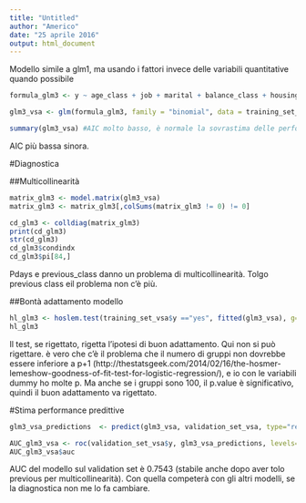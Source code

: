 ```yaml
---
title: "Untitled"
author: "Americo"
date: "25 aprile 2016"
output: html_document
---
```


Modello simile a glm1, ma usando i fattori invece delle variabili quantitative quando possibile

```r
formula_glm3 <- y ~ age_class + job + marital + balance_class + housing + loan + contact + day + month + campaign_class + pdays_class + age_class*marital + age_class*job + loan*housing
```

```r
glm3_vsa <- glm(formula_glm3, family = "binomial", data = training_set_vsa)

summary(glm3_vsa) #AIC molto basso, è normale la sovrastima delle performance, che non vuol dire overfitting.
```

AIC più bassa sinora.

#Diagnostica

##Multicollinearità

```r
matrix_glm3 <- model.matrix(glm3_vsa)
matrix_glm3 <- matrix_glm3[,colSums(matrix_glm3 != 0) != 0]

cd_glm3 <- colldiag(matrix_glm3)
print(cd_glm3)
str(cd_glm3)
cd_glm3$condindx
cd_glm3$pi[84,]
```

Pdays  e previous_class danno un problema di multicollinearità. Tolgo previous class  eil problema non c'è più.

##Bontà adattamento modello

```r
hl_glm3 <- hoslem.test(training_set_vsa$y =="yes", fitted(glm3_vsa), g=10)
hl_glm3
```

Il test, se rigettato, rigetta l'ipotesi di buon adattamento. Qui non si può rigettare. è vero che c'è il problema che il numero di gruppi non dovrebbe essere inferiore a p+1 (http://thestatsgeek.com/2014/02/16/the-hosmer-lemeshow-goodness-of-fit-test-for-logistic-regression/), e io con le variabili dummy ho molte p. Ma anche se i gruppi sono 100, il p.value è significativo, quindi il buon adattamento va rigettato.

#Stima performance predittive

```r
glm3_vsa_predictions  <- predict(glm3_vsa, validation_set_vsa, type="response")

AUC_glm3_vsa <- roc(validation_set_vsa$y, glm3_vsa_predictions, levels=c("no", "yes"))
AUC_glm3_vsa$auc
```

AUC del modello sul validation set è 0.7543 (stabile anche dopo aver tolo previous per multicollinearità). Con quella competerà con gli altri modelli, se la diagnostica non me lo fa cambiare.
